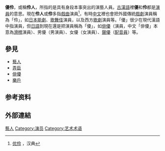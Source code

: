 {{Otheruse|俳优}}
'''優伶'''，或稱'''伶人'''，所指的是具有身段本事突出的演藝人員。[[古漢語|古漢語]]裡'''優'''和'''伶'''都是[[演員|演員]]的意思。現在'''伶人'''或'''伶'''多指[[戲曲|戲曲]]演員<ref>[https://www.zdic.net/hans/优伶 优伶] {{Wayback|url=https://www.zdic.net/hans/%E4%BC%98%E4%BC%B6 |date=20200203155123 }}，汉典</ref>，有時[[中文|中文]]裡也會把外國傳統[[戲劇|戲劇]]演員稱為「伶」，如[[日本|日本]][[能劇|能劇]]、[[歌舞伎|歌舞伎]]演員，以及西方[[歌劇|歌劇]]演員等。「優」很少在現代漢語中指演員，但[[日語|日語]]到現在還是把演員稱為「優」，如[[俳優|俳優]]（演員，中文「俳優」本意為[[滑稽|滑稽]]演員）、男優（男演員）、女優（女演員）、[[聲優|聲優]]（[[配音員|配音員]]）等。

==參見==
*[[藝人|藝人]]
*[[弄臣|弄臣]]
*[[俳優|俳優]]
*[[樂戶|樂戶]]

==参考资料==
{{reflist}}

==外部連結==
{{Wikisource further reading}}

{{社會小作品}}
[[Category:藝人|]]
[[Category:演员|Category:演员]]
[[Category:艺术术语|Category:艺术术语]]